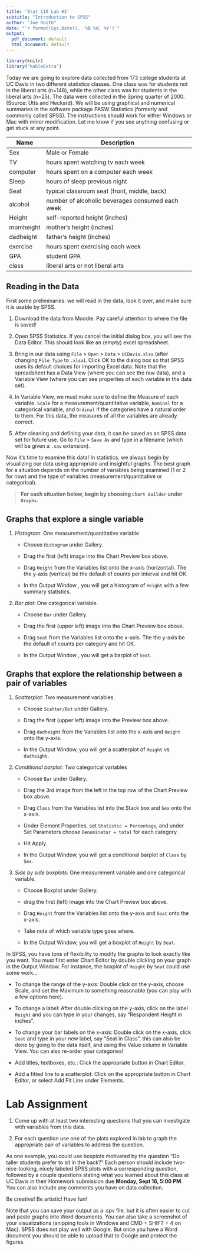 ```yaml
---
title: 'Stat 110 Lab #2'
subtitle: "Introduction to SPSS"
author: "Joe Roith"
date: "`r format(Sys.Date(), '%B %d, %Y')`"
output:
  pdf_document: default
  html_document: default
---
```


```r
library(knitr)
library("kableExtra")
```

Today we are going to explore data collected from 173 college students at UC Davis in two different statistics classes. One class was for students not in the liberal arts (n=148), while the other class was for students in the liberal arts (n=25). The data were collected in the Spring quarter of 2000. (Source: Utts and Heckard). We will be using graphical and numerical summaries in the software package PASW Statistics (formerly and commonly called SPSS). The instructions should work for either Windows or Mac with minor modification. Let me know if you see anything confusing or get stuck at any point.

| Name | Description |
| ---- | ----------- |
| Sex | Male or Female |
| TV | hours spent watching tv each week |
| computer | hours spent on a computer each week |
| Sleep | hours of sleep previous night |
| Seat | typical classroom seat (front, middle, back) |
| alcohol | number of alcoholic beverages consumed each week |
| Height | self-reported height (inches) |
| momheight | mother's height (inches) |
| dadheight | father's height (inches) |
| exercise | hours spent exercising each week |
| GPA | student GPA |
| class | liberal arts or not liberal arts |


## Reading in the Data

First some preliminaries. we will read in the data, look it over, and make sure it is usable by SPSS.

1. Download the data from Moodle. Pay careful attention to where the file is saved!

2. Open SPSS Statistics. If you cancel the initial dialog box, you will see the Data Editor. This should look like an (empty) excel spreadsheet.

3. Bring in our data using `File` > `Open` > `Data` > `UCDavis.xlsx` (after changing `File Type` to `.xlsx`). Click OK to the dialog box so that SPSS uses its default choices for importing Excel data. Note that the spreadsheet has a Data View (where you can see the raw data), and a Variable View (where you can see properties of each variable in the data set).

4. In Variable View, we must make sure to define the Measure of each variable. `Scale` for a measurement/quantitative variable, `Nominal` for a categorical variable, and `Ordinal` if the categories have a natural order to them. For this data, the measures of all the variables are already correct.

5. After cleaning and defining your data, it can be saved as an SPSS data set for future use. Go to `File` > `Save As` and type in a filename (which will be given a `.sav` extension).

Now it's time to examine this data! In statistics, we always begin by visualizing our data using appropriate and insightful graphs. The best graph for a situation depends on the number of variables being examined (1 or 2 for now) and the type of variables (measurement/quantitative or categorical).

\newpage

> **For each situation below, begin by choosing `Chart Builder` under `Graphs`.**

## Graphs that explore a single variable

1. *Histogram*: One measurement/quantitative variable

    * Choose `Histogram` under Gallery.

    * Drag the first (left) image into the Chart Preview box above.

    * Drag `Height` from the Variables list onto the x-axis (horizontal). The the y-axis (vertical) be the default of counts per interval and hit OK.

    * In the Output Window , you will get a histogram of `Height` with a few summary statistics.

2. *Bar plot*: One categorical variable.

    * Choose `Bar` under Gallery.

    * Drag the first (upper left) image into the Chart Preview box above.

    * Drag `Seat` from the Variables list onto the x-axis. The the y-axis be the default of counts per category and hit OK.

    * In the Output Window , you will get a barplot of `Seat`.
 
## Graphs that explore the relationship between a pair of variables

1. *Scatterplot*: Two measurement variables.

    * Choose `Scatter/Dot` under Gallery.

    * Drag the first (upper left) image into the Preview box above.

    * Drag `dadheight` from the Variables list onto the x-axis and `Height` onto the y-axis.

    * In the Output Window, you will get a scatterplot of `Height` vs `dadheight`.

2. *Conditional barplot*: Two categorical variables

    * Choose `Bar` under Gallery.

    * Drag the 3rd image from the left in the top row of the Chart Preview box above.

    * Drag `Class` from the Variables list into the Stack box and `Sex` onto the x-axis.

    * Under Element Properties, set `Statistic = Percentage`, and under Set Parameters choose `Denominator = total` for each category.

    * Hit Apply.

    * In the Output Window, you will get a conditional barplot of `Class` by `Sex`.

3. *Side by side boxplots*: One measurement variable and one categorical variable.

    * Choose Boxplot under Gallery.

    * drag the first (left) image into the Chart Preview box above.

    * Drag `Height` from the Variables list onto the y-axis and `Seat` onto the x-axis.

    * Take note of which variable type goes where.

    * In the Output Window, you will get a boxplot of `Height` by `Seat`.

\newpage

In SPSS, you have tons of flexibility to modify the graphs to look exactly like you want. You must first enter Chart Editor by double clicking on your graph in the Output Window. For instance, the boxplot of `Height` by `Seat` could use some work...

  * To change the range of the y-axis: Double click on the y-axis, choose Scale, and set the Maximum to something reasonable (you can play with a few options here).

  * To change a label: After double clicking on the y-axis, click on the label `Height` and you can type in your changes, say "Respondent Height in inches".

  * To change your bar labels on the x-axis: Double click on the x-axis, click `Seat` and type in your new label, say "Seat in Class". this can also be done by going to the data itself, and using the Value column in Variable View. You can also re-order your categories!

  * Add titles, textboxes, etc.: Click the appropriate button in Chart Editor.

  * Add a fitted line to a scatterplot: Click on the appropriate button in Chart Editor, or select Add Fit Line under Elements.

# Lab Assignment

1. Come up with at least two interesting questions that you can investigate with variables from this data.

2. For each question use one of the plots explored in lab to graph the appropriate pair of variables to address the question.

As one example, you could use boxplots motivated by the question "Do taller students prefer to sit in the back?" Each person should include two-nice-looking, nicely labeled SPSS plots with a corresponding question, followed by a couple questions stating what you learned about this class at UC Davis in their Homework submission due **Monday, Sept 16, 5:00 PM**. You can also include any comments you have on data collection.

Be creative! Be artistic! Have fun!

Note that you can save your output as a .spv file, but it is often easier to cut and paste graphs into Word documents. You can also take a screenshot of your visualizations (snipping tools in Windows and CMD + SHIFT + 4 on Mac). SPSS does not play well with Google. But once you have a Word document you should be able to upload that to Google and protect the figures.







